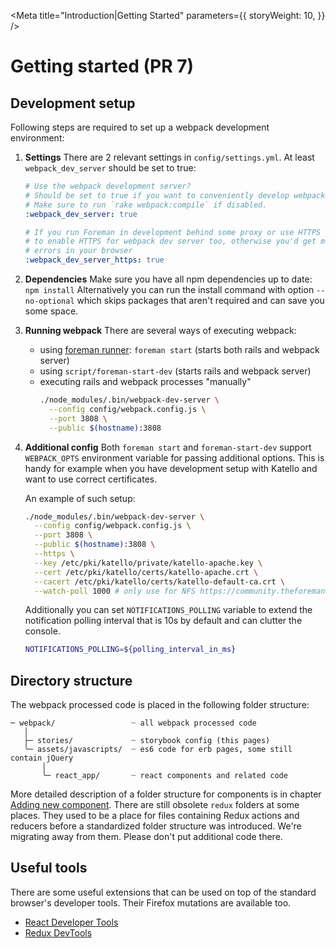 
<Meta
  title="Introduction|Getting Started"
  parameters={{
    storyWeight: 10,
  }}
/>

# Getting started (PR 7)

## Development setup

Following steps are required to set up a webpack development environment:

1. **Settings**
   There are 2 relevant settings in `config/settings.yml`. At least `webpack_dev_server` should be set to true:

   ```yaml
   # Use the webpack development server?
   # Should be set to true if you want to conveniently develop webpack-processed code.
   # Make sure to run `rake webpack:compile` if disabled.
   :webpack_dev_server: true

   # If you run Foreman in development behind some proxy or use HTTPS you need
   # to enable HTTPS for webpack dev server too, otherwise you'd get mixed content
   # errors in your browser
   :webpack_dev_server_https: true
   ```

2. **Dependencies**
   Make sure you have all npm dependencies up to date:
   `npm install`
   Alternatively you can run the install command with option `--no-optional` which skips packages that aren't required and can save you some space.

3. **Running webpack**
   There are several ways of executing webpack:

   - using [foreman runner](https://github.com/ddollar/foreman): `foreman start` (starts both rails and webpack server)
   - using `script/foreman-start-dev` (starts rails and webpack server)
   - executing rails and webpack processes "manually"
     ```bash
     ./node_modules/.bin/webpack-dev-server \
       --config config/webpack.config.js \
       --port 3808 \
       --public $(hostname):3808
     ```

4. **Additional config**
   Both `foreman start` and `foreman-start-dev` support `WEBPACK_OPTS` environment variable for passing additional options. This is handy for example when you have development setup with Katello and want to use correct certificates.

   An example of such setup:

   ```bash
   ./node_modules/.bin/webpack-dev-server \
     --config config/webpack.config.js \
     --port 3808 \
     --public $(hostname):3808 \
     --https \
     --key /etc/pki/katello/private/katello-apache.key \
     --cert /etc/pki/katello/certs/katello-apache.crt \
     --cacert /etc/pki/katello/certs/katello-default-ca.crt \
     --watch-poll 1000 # only use for NFS https://community.theforeman.org/t/webpack-watch-over-nfs/10922
   ```

   Additionally you can set `NOTIFICATIONS_POLLING` variable to extend the notification polling interval that is 10s by default and can clutter the console.

   ```bash
   NOTIFICATIONS_POLLING=${polling_interval_in_ms}
   ```

## Directory structure

The webpack processed code is placed in the following folder structure:

```
─ webpack/                 ┈ all webpack processed code
   │
   ├─ stories/             ┈ storybook config (this pages)
   ╰─ assets/javascripts/  ┈ es6 code for erb pages, some still contain jQuery
       │
       ╰─ react_app/       ┈ react components and related code
```

More detailed description of a folder structure for components is in chapter [Adding new component](./?selectedKind=Introduction&selectedStory=Adding%20new%20component).
There are still obsolete `redux` folders at some places. They used to be a place for files containing Redux actions and reducers before a standardized folder structure was introduced. We're migrating away from them. Please don't put additional code there.

## Useful tools

There are some useful extensions that can be used on top of the standard browser's developer tools. Their Firefox mutations are available too.

- [React Developer Tools](https://chrome.google.com/webstore/detail/react-developer-tools/fmkadmapgofadopljbjfkapdkoienihi)
- [Redux DevTools](https://chrome.google.com/webstore/detail/redux-devtools/lmhkpmbekcpmknklioeibfkpmmfibljd)
